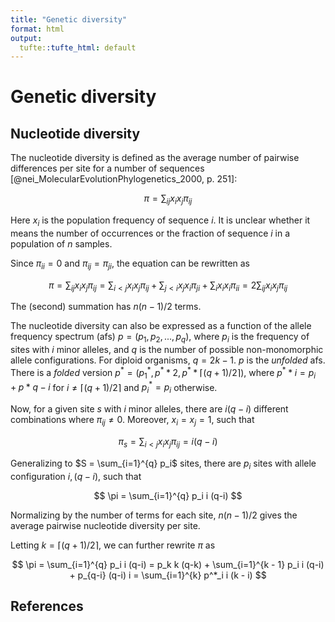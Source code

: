 ```yaml
---
title: "Genetic diversity"
format: html
output:
  tufte::tufte_html: default
---
```


# Genetic diversity {#sec-lecture-genetic-diversity}

## Nucleotide diversity {#sec-lecture-nucleotide-diversity}

The nucleotide diversity is defined as the average number of pairwise
differences per site for a number of sequences
[@nei_MolecularEvolutionPhylogenetics_2000, p. 251]:

$$
 \pi = \sum_{ij} x_i x_j \pi_{ij}
$$

Here $x_i$ is the population frequency of sequence $i$. It is unclear
whether it means the number of occurrences or the fraction of sequence
$i$ in a population of $n$ samples.

Since $\pi_{ii} = 0$ and $\pi_{ij} = \pi_{ji}$, the equation can be
rewritten as

$$
 \pi = \sum_{ij} x_i x_j \pi_{ij} = \sum_{i<j} x_i x_j \pi_{ij} +
 \sum_{j<i} x_j x_i \pi_{ji} + \sum_{i} x_i x_i \pi_{ii} =
 2\sum_{ij} x_i x_j \pi_{ij}
$$

The (second) summation has $n(n-1)/2$ terms.

The nucleotide diversity can also be expressed as a function of the
allele frequency spectrum (afs) $p = (p_1,p_2,...,p_q)$, where
$p_i$ is the frequency of sites with $i$ minor alleles, and $q$ is the
number of possible non-monomorphic allele configurations. For diploid
organisms, $q = 2k - 1$. $p$ is the *unfolded* afs. There is a
*folded* version $p^*= (p^*_1, p^**2, p^**{\lceil(q+1)/2\rceil})$,
where $p^**i = p_i + p*{q-i}$ for $i \neq \lceil(q+1)/2\rceil$ and
$p^*_i = p_i$ otherwise.

Now, for a given site $s$ with $i$ minor alleles, there are $i(q-i)$
different combinations where $\pi_{ij} \neq 0$. Moreover, $x_i = x_j =
 1$, such that

$$
 \pi_s = \sum_{i<j} x_i x_j \pi_{ij} = i(q - i)
$$

Generalizing to $S = \sum_{i=1}^{q} p_i$ sites, there are $p_i$ sites
with allele configuration $i, (q-i)$, such that

$$
 \pi = \sum_{i=1}^{q} p_i i (q-i)
$$

Normalizing by the number of terms for each site, $n(n-1)/2$ gives the
average pairwise nucleotide diversity per site.

Letting $k = \lceil(q+1)/2\rceil$, we can further rewrite $\pi$ as

$$
\pi = \sum_{i=1}^{q} p_i i (q-i) =
p_k k (q-k) + \sum_{i=1}^{k - 1}
p_i i (q-i) + p_{q-i} (q-i) i = \sum_{i=1}^{k} p^*_i i (k - i)
$$

## References
